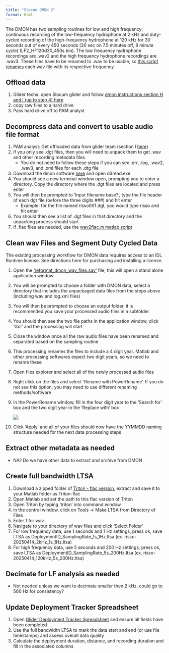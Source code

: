 ```yaml
---
title: "Slocum DMON 2"
format: html
---
```


The DMON has two sampling routines for low and high frequency; continuous recording of the low-frequency hydrophone at 2 kHz and duty-cycled recording of the high-frequency hydrophone at 120 kHz for 30 seconds out of every 450 seconds (30 sec on 7.5 minutes off, 8 minute cycle) (LF2_HF120d30_450s.bin). The low frequency hydrophone recordings are .wav2 and the high frequency hydrophone recordings are .wav3. These files have to be renamed to .wav to be usable, so [this script renames](https://github.com/Kourtney-Burger/myUtils/blob/77801f13f5a1100f3f51da347511f6c92fc44eb7/R/dmonAudioRenamer.R) each wav file with its respective frequency

## Offload data

1.  Glider techs: open Slocum glider and follow [dmon instructions section H and I (up to step 4) here](https://drive.google.com/file/d/1B0qPXvF9vondThmoCeFgc_b4TiKmtLQX/view?usp=drive_link) 
2.  copy raw files to a hard drive
3.  Pass hard drive off to PAM analyst 

## Decompress data and convert to usable audio file format

1.  PAM analyst: Get offloaded data from glider team (section I [here](https://drive.google.com/file/d/1B0qPXvF9vondThmoCeFgc_b4TiKmtLQX/view?usp=drive_link))
2.  If you only see .dgt files, then you will need to unpack them to get .wav and other recording metadata files 
    -   You do not need to follow these steps if you can see .err, .log, .wav2, .wav3, and .xml files for each .dtg file
3.  Download the dmon software [here](https://drive.google.com/drive/folders/1DONtp-OHFmMK2MItj9Q-IKVeBQikeh8Q?usp=drive_link) and open d3read.exe
4.  You should see a new terminal window open, prompting you to enter a directory. Copy the directory where the .dgt files are located and press enter
5.  You will then be prompted to ‘Input filename base?’, type the file header of each dgt file (before the three digits ###) and hit enter
    -   Example: for the file named risso001.dgt, you would type risso and hit enter
6.  You should then see a list of .dgt files in that directory and the unpacking process should start
7.  If .flac files are needed, use the [wav2flac.m matlab script](https://github.com/sfregosi/myUtils/blob/main/wav2flac.m) 

## Clean wav Files and Segment Duty Cycled Data

::: callout-important
The existing processing workflow for DMON data requires access to an IDL Runtime license. See directions here for purchasing and installing a license.
:::

1.  Open the ['reformat_dmon_wav_files.sav'](https://drive.google.com/file/d/1Sp73IcyAJeqLWnSKJ6SJGyMcFsoFN0Iy/view?usp=drive_link) file, this will open a stand alone application window

2.  You will be prompted to choose a folder with DMON data, select a directory that includes the unpackaged data files from the steps above (including wav and log.xml files)

3.  You will then be prompted to choose an output folder, it is recommended you save your processed audio files in a subfolder

4.  You should then see the two file paths in the application window, click 'Go!' and the processing will start

5.  Close the window once all the raw audio files have been renamed and separated based on the sampling routine

6.  This processing renames the files to include a 4 digit year. Matlab and other processing softwares expect two digit years, so we need to rename these

7.  Open files explorer and select all of the newly processed audio files

8.  Right click on the files and select 'Rename with PowerRename'. If you do not see this option, you may need to use different renaming methods/software

9.  In the PowerRename window, fill in the four digit year to the 'Search for' box and the two digit year in the 'Replace with' box

    ![](images/clipboard-3898691826.png)

10. Click 'Apply' and all of your files should now have the YYMMDD naming structure needed for the next data processing steps

## Extract other metadata as needed

-   NA? Do we have other data to extract and archive from DMON

## Create full bandwidth LTSA

1.  Download a zipped folder of [Triton - flac version](https://github.com/sfregosi/Triton), extract and save it to your Matlab folder as Triton-flac
2.  Open Matlab and set the path to this flac version of Triton
3.  Open Triton by typing ‘triton’ into command window
4.  In the control window, click on Tools -\> Make LTSA from Directory of Files 
5.  Enter 1 for wav
6.  Navigate to your directory of wav files and click ‘Select Folder’
7.  For low frequency data, use 1 seconds and 1 Hz settings, press ok, save LTSA as DeploymentID_SamplingRate_1s_1Hz.ltsa (ex. risso-20250414_2kHz_1s_1Hz.ltsa)
8.  For high frequency data, use 5 seconds and 200 Hz settings, press ok, save LTSA as DeploymentID_SamplingRate_5s_200Hz.ltsa (ex. risso-20250414_120kHz_5s_200Hz.ltsa)

## Decimate for LF analysis as needed

-   Not needed unless we want to decimate smaller then 2 kHz, could go to 500 Hz for consistency? 

## Update Deployment Tracker Spreadsheet

1.  Open [Glider Deployment Tracker Spreadsheet](https://docs.google.com/spreadsheets/d/1MzLF2bmLcWy9u6glj3hu6Q1DINr5-NeJPCuBQgy-LZU/edit?gid=0#gid=0) and ensure all fields have been completed
2.  Use the full bandwidth LTSA to mark the data start and end (or use file timestamps) and assess overall data quality 
3.  Calculate the deployment duration, distance, and recording duration and fill in the associated columns
